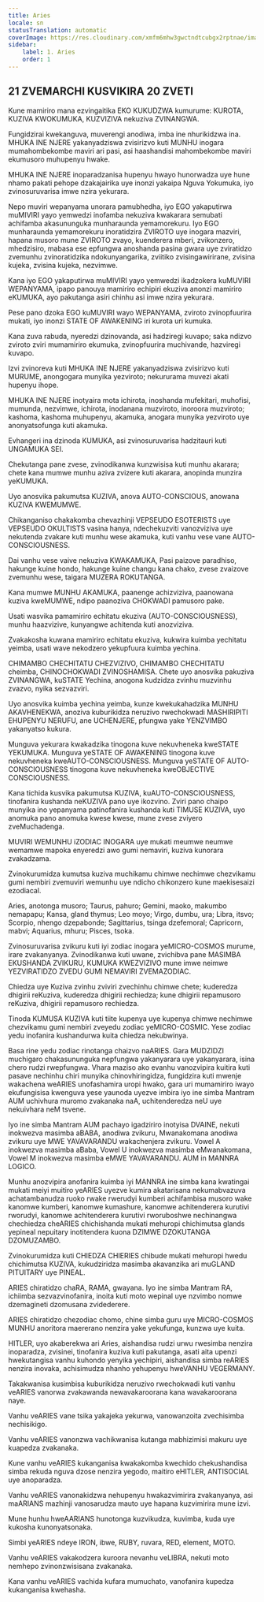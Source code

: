 ```yaml
---
title: Aries
locale: sn
statusTranslation: automatic
coverImage: https://res.cloudinary.com/xmfm6mhw3gwctndtcubgx2rptnae/image/upload/v1741354450/small_cover_tratado_esoterico_de_astrologia_hermetica_6210a35442.webp
sidebar:
    label: 1. Aries
    order: 1
---
```

## 21 ZVEMARCHI KUSVIKIRA 20 ZVETI
Kune mamiriro mana ezvingaitika EKO KUKUDZWA kumurume: KUROTA, KUZIVA KWOKUMUKA, KUZVIZIVA nekuziva ZVINANGWA.

Fungidzirai kwekanguva, muverengi anodiwa, imba ine nhurikidzwa ina. MHUKA INE NJERE yakanyadziswa zvisirizvo kuti MUNHU inogara mumahombekombe maviri ari pasi, asi haashandisi mahombekombe maviri ekumusoro muhupenyu hwake.

MHUKA INE NJERE inoparadzanisa hupenyu hwayo hunorwadza uye hune nhamo pakati pehope dzakajairika uye inonzi yakaipa Nguva Yokumuka, iyo zvinosuruvarisa imwe nzira yekurara.

Nepo muviri wepanyama unorara pamubhedha, iyo EGO yakaputirwa muMIVIRI yayo yemwedzi inofamba nekuziva kwakarara semubati achifamba akasununguka munharaunda yemamorekuru. Iyo EGO munharaunda yemamorekuru inoratidzira ZVIROTO uye inogara mazviri, hapana musoro mune ZVIROTO zvayo, kuenderera mberi, zvikonzero, mhedzisiro, mabasa ese epfungwa anoshanda pasina gwara uye zviratidzo zvemunhu zvinoratidzika ndokunyangarika, zviitiko zvisingawirirane, zvisina kujeka, zvisina kujeka, nezvimwe.

Kana iyo EGO yakaputirwa muMIVIRI yayo yemwedzi ikadzokera kuMUVIRI WEPANYAMA, ipapo panouya mamiriro echipiri ekuziva anonzi mamiriro eKUMUKA, ayo pakutanga asiri chinhu asi imwe nzira yekurara.

Pese pano dzoka EGO kuMUVIRI wayo WEPANYAMA, zviroto zvinopfuurira mukati, iyo inonzi STATE OF AWAKENING iri kurota uri kumuka.

Kana zuva rabuda, nyeredzi dzinovanda, asi hadziregi kuvapo; saka ndizvo zviroto zviri mumamiriro ekumuka, zvinopfuurira muchivande, hazviregi kuvapo.

Izvi zvinoreva kuti MHUKA INE NJERE yakanyadziswa zvisirizvo kuti MURUME, anongogara munyika yezviroto; nekururama muvezi akati hupenyu ihope.

MHUKA INE NJERE inotyaira mota ichirota, inoshanda mufekitari, muhofisi, mumunda, nezvimwe, ichirota, inodanana muzviroto, inoroora muzviroto; kashoma, kashoma muhupenyu, akamuka, anogara munyika yezviroto uye anonyatsofunga kuti akamuka.

Evhangeri ina dzinoda KUMUKA, asi zvinosuruvarisa hadzitauri kuti UNGAMUKA SEI.

Chekutanga pane zvese, zvinodikanwa kunzwisisa kuti munhu akarara; chete kana mumwe munhu aziva zvizere kuti akarara, anopinda munzira yeKUMUKA.

Uyo anosvika pakumutsa KUZIVA, anova AUTO-CONSCIOUS, anowana KUZIVA KWEMUMWE.

Chikanganiso chakakomba chevazhinji VEPSEUDO ESOTERISTS uye VEPSEUDO OKULTISTS vasina hanya, ndechekuzviti vanozviziva uye nekutenda zvakare kuti munhu wese akamuka, kuti vanhu vese vane AUTO-CONSCIOUSNESS.

Dai vanhu vese vaive nekuziva KWAKAMUKA, Pasi paizove paradhiso, hakunge kuine hondo, hakunge kuine changu kana chako, zvese zvaizove zvemunhu wese, taigara MUZERA ROKUTANGA.

Kana mumwe MUNHU AKAMUKA, paanenge achizviziva, paanowana kuziva kweMUMWE, ndipo paanoziva CHOKWADI pamusoro pake.

Usati wasvika pamamiriro echitatu ekuziva (AUTO-CONSCIOUSNESS), munhu haazvizive, kunyangwe achitenda kuti anozviziva.

Zvakakosha kuwana mamiriro echitatu ekuziva, kukwira kuimba yechitatu yeimba, usati wave nekodzero yekupfuura kuimba yechina.

CHIMAMBO CHECHITATU CHEZVIZIVO, CHIMAMBO CHECHITATU cheimba, CHINOCHOKWADI ZVINOSHAMISA. Chete uyo anosvika pakuziva ZVINANGWA, kuSTATE Yechina, anogona kudzidza zvinhu muzvinhu zvazvo, nyika sezvazviri.

Uyo anosvika kuimba yechina yeimba, kunze kwekukahadzika MUNHU AKAVHENEKWA, anoziva kuburikidza neruzivo rwechokwadi MASHIRIPITI EHUPENYU NERUFU, ane UCHENJERE, pfungwa yake YENZVIMBO yakanyatso kukura.

Munguva yekurara kwakadzika tinogona kuve nekuvheneka kweSTATE YEKUMUKA. Munguva yeSTATE OF AWAKENING tinogona kuve nekuvheneka kweAUTO-CONSCIOUSNESS. Munguva yeSTATE OF AUTO-CONSCIOUSNESS tinogona kuve nekuvheneka kweOBJECTIVE CONSCIOUSNESS.

Kana tichida kusvika pakumutsa KUZIVA, kuAUTO-CONSCIOUSNESS, tinofanira kushanda neKUZIVA pano uye ikozvino. Zviri pano chaipo munyika ino yepanyama patinofanira kushanda kuti TIMUSE KUZIVA, uyo anomuka pano anomuka kwese kwese, mune zvese zviyero zveMuchadenga.

MUVIRI WEMUNHU iZODIAC INOGARA uye mukati meumwe neumwe wemamwe mapoka enyeredzi awo gumi nemaviri, kuziva kunorara zvakadzama.

Zvinokurumidza kumutsa kuziva muchikamu chimwe nechimwe chezvikamu gumi nembiri zvemuviri wemunhu uye ndicho chikonzero kune maekisesaizi ezodiacal.

Aries, anotonga musoro; Taurus, pahuro; Gemini, maoko, makumbo nemapapu; Kansa, gland thymus; Leo moyo; Virgo, dumbu, ura; Libra, itsvo; Scorpio, nhengo dzepabonde; Sagittarius, tsinga dzefemoral; Capricorn, mabvi; Aquarius, mhuru; Pisces, tsoka.

Zvinosuruvarisa zvikuru kuti iyi zodiac inogara yeMICRO-COSMOS murume, irare zvakanyanya. Zvinodikanwa kuti uwane, zvichibva pane MASIMBA EKUSHANDA ZVIKURU, KUMUKA KWEZVIZIVO mune imwe neimwe YEZVIRATIDZO ZVEDU GUMI NEMAVIRI ZVEMAZODIAC.

Chiedza uye Kuziva zvinhu zviviri zvechinhu chimwe chete; kuderedza dhigirii reKuziva, kuderedza dhigirii rechiedza; kune dhigirii repamusoro reKuziva, dhigirii repamusoro rechiedza.

Tinoda KUMUSA KUZIVA kuti tiite kupenya uye kupenya chimwe nechimwe chezvikamu gumi nembiri zveyedu zodiac yeMICRO-COSMIC. Yese zodiac yedu inofanira kushandurwa kuita chiedza nekubwinya.

Basa rine yedu zodiac rinotanga chaizvo naARIES. Gara MUDZIDZI muchigaro chakasununguka nepfungwa yakanyarara uye yakanyarara, isina chero rudzi rwepfungwa. Vhara maziso ako evanhu vanozvipira kuitira kuti pasave nechinhu chiri munyika chinovhiringidza, fungidzira kuti mwenje wakachena weARIES unofashamira uropi hwako, gara uri mumamiriro iwayo ekufungisisa kwenguva yese yaunoda uyezve imbira iyo ine simba Mantram AUM uchivhura muromo zvakanaka naA, uchitenderedza neU uye nekuivhara neM tsvene.

Iyo ine simba Mantram AUM pachayo igadziriro inotyisa DVAINE, nekuti inokwezva masimba aBABA, anodiwa zvikuru, Mwanakomana anodiwa zvikuru uye MWE YAVAVARANDU wakachenjera zvikuru. Vowel A inokwezva masimba aBaba, Vowel U inokwezva masimba eMwanakomana, Vowel M inokwezva masimba eMWE YAVAVARANDU. AUM in MANNRA LOGICO.

Munhu anozvipira anofanira kuimba iyi MANNRA ine simba kana kwatingai mukati meiyi muitiro yeARIES uyezve kumira akatarisana nekumabvazuva achatambanudza ruoko rwake rwerudyi kumberi achifambisa musoro wake kanomwe kumberi, kanomwe kumashure, kanomwe achitenderera kurutivi rworudyi, kanomwe achitenderera kurutivi rworuboshwe nechinangwa chechiedza cheARIES chichishanda mukati mehuropi chichimutsa glands yepineal nepuitary inotitendera kuona DZIMWE DZOKUTANGA DZOMUZAMBO.

Zvinokurumidza kuti CHIEDZA CHIERIES chibude mukati mehuropi hwedu chichimutsa KUZIVA, kukudziridza masimba akavanzika ari muGLAND PITUITARY uye PINEAL.

ARIES chiratidzo chaRA, RAMA, gwayana. Iyo ine simba Mantram RA, ichiimba sezvazvinofanira, inoita kuti moto wepinal uye nzvimbo nomwe dzemagineti dzomusana zvidederere.

ARIES chiratidzo chezodiac chomo, chine simba guru uye MICRO-COSMOS MUNHU anoritora maererano nenzira yake yekufunga, kunzwa uye kuita.

HITLER, uyo akaberekwa ari Aries, aishandisa rudzi urwu rwesimba nenzira inoparadza, zvisinei, tinofanira kuziva kuti pakutanga, asati aita upenzi hwekutangisa vanhu kuhondo yenyika yechipiri, aishandisa simba reARIES nenzira inovaka, achisimudza nhanho yehupenyu hweVANHU VEGERMANY.

Takakwanisa kusimbisa kuburikidza neruzivo rwechokwadi kuti vanhu veARIES vanorwa zvakawanda newavakaroorana kana wavakaroorana naye.

Vanhu veARIES vane tsika yakajeka yekurwa, vanowanzoita zvechisimba nechisikigo.

Vanhu veARIES vanonzwa vachikwanisa kutanga mabhizimisi makuru uye kuapedza zvakanaka.

Kune vanhu veARIES kukanganisa kwakakomba kwechido chekushandisa simba rekuda nguva dzose nenzira yegodo, maitiro eHITLER, ANTISOCIAL uye anoparadza.

Vanhu veARIES vanonakidzwa nehupenyu hwakazvimirira zvakanyanya, asi maARIANS mazhinji vanosarudza mauto uye hapana kuzvimirira mune izvi.

Mune hunhu hweAARIANS hunotonga kuzvikudza, kuvimba, kuda uye kukosha kunonyatsonaka.

Simbi yeARIES ndeye IRON, ibwe, RUBY, ruvara, RED, element, MOTO.

Vanhu veARIES vakakodzera kuroora nevanhu veLIBRA, nekuti moto nemhepo zvinonzwisisana zvakanaka.

Kana vanhu veARIES vachida kufara mumuchato, vanofanira kupedza kukanganisa kwehasha.

